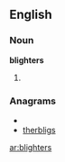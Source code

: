 ==English==

===Noun===
'''blighters'''

# {{plural of|blighter}}

===Anagrams===
* {{alphagram|beghilrst}}
* [[therbligs#English|therbligs]]


[[ar:blighters]]